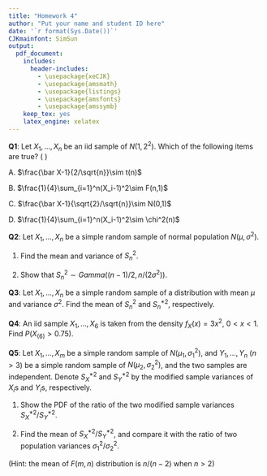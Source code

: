 ```yaml
---
title: "Homework 4"
author: "Put your name and student ID here"
date: '`r format(Sys.Date())`'
CJKmainfont: SimSun
output:
  pdf_document: 
    includes:
      header-includes:
        - \usepackage{xeCJK}
        - \usepackage{amsmath}
        - \usepackage{listings}
        - \usepackage{amsfonts}
        - \usepackage{amssymb}
    keep_tex: yes
    latex_engine: xelatex
---
```




**Q1**: Let $X_1,\dots,X_n$ be an iid sample of $N(1,2^2)$. Which of the following items are true? (   )

A. $\frac{\bar X-1}{2/\sqrt{n}}\sim t(n)$

B. $\frac{1}{4}\sum_{i=1}^n(X_i-1)^2\sim F(n,1)$

C. $\frac{\bar X-1}{\sqrt{2}/\sqrt{n}}\sim N(0,1)$

D. $\frac{1}{4}\sum_{i=1}^n(X_i-1)^2\sim \chi^2(n)$

**Q2**: Let $X_1,\dots,X_n$ be a simple random sample of normal population $N(\mu,\sigma^2)$. 

1. Find the mean and variance of $S_n^2$.

2. Show that $S_n^2\sim Gamma((n-1)/2,n/(2\sigma^2))$.


**Q3**: Let $X_1,\dots,X_n$ be a simple random sample of a distribution with mean $\mu$ and variance $\sigma^2$. Find the mean of $S_n^2$ and $S_n^{*2}$, respectively.

**Q4**: An iid sample $X_1,\dots,X_6$ is taken from the density $f_X(x)=3x^2,\ 0<x<1$. Find $P(X_{(6)}>0.75)$.

**Q5**: Let $X_1,\dots,X_m$ be a simple random sample of $N(\mu_1,\sigma_1^2)$, and $Y_1,\dots,Y_n$ ($n>3$) be a simple random sample of $N(\mu_2,\sigma_2^2)$, and the two samples are independent. Denote $S_X^{*2}$ and $S_Y^{*2}$ by the modified sample variances of $X_i$s and $Y_i$s, respectively. 

1. Show the PDF of the ratio of the two modified sample variances $S_X^{*2}/S_Y^{*2}$. 

2. Find the mean of $S_X^{*2}/S_Y^{*2}$, and compare it with the ratio of two population variances $\sigma_1^2/\sigma_2^2$.

(Hint: the mean of $F(m,n)$ distribution is $n/(n-2)$ when $n>2$)
